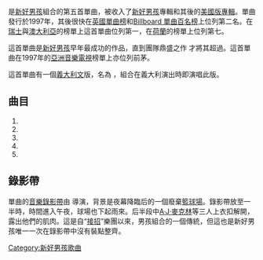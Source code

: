 {{NotChineseTitle|time=2015-12-14T04:45:24+00:00}}
{{Infobox Single <!-- See Wikipedia:WikiProject_Songs -->
| Name           = {{lang|en|Quit Playin' Games (With My Heart)}}
| Cover          = Quit Playin Games.jpg
| Artist         = [[新好男孩|新好男孩]]
| from Album     = [[新好男孩_(國際版)|新好男孩]]
| B-side         = 
| Released       = 1996年 {{EUR}}<br />1997年 {{USA}}
| Recorded       = 
| Genre          = [[流行搖滾|流行搖滾]]
| Length         = 
| Label          = {{lang|en|[[Jive_唱片|Jive]]}}
| Writer         = [[馬克斯·馬丁|馬克斯·馬丁]]<br />[[希伯特·克瑞洛|希伯特·克瑞洛]]
| Producer       = 
| Certification  = #2 <small>（[[Billboard_單曲百名榜|美國]]、[[英國單曲榜|英國]]）</small>
| Last single    = {{lang|en|"[[Anywhere_for_You|Anywhere for You]]"}}<br />(1997)
| This single    = {{lang|en|"'''Quit Playin' Games (with My Heart)'''"}}<br />(1997)
| Next single    = {{lang|en|"[[As_Long_As_You_Love_Me|As Long As You Love Me]]"}}<br />(1997)
}}

{{lang|en|'''"Quit Playin' Games (With My Heart)"'''}} 是[[新好男孩|新好男孩]]組合的第五首單曲，被收入了[[新好男孩_(國際版)|新好男孩]]專輯和其後的[[新好男孩_(美國版)|美國版專輯]]。單曲發行於1997年，其後很快在[[英國單曲榜|英國單曲榜]]和[[Billboard_單曲百名榜|Billboard 單曲百名榜]]上位列第二名。在[[瑞士|瑞士]]與[[澳大利亞|澳大利亞]]的榜單上這首單曲位列第一，在[[荷蘭|荷蘭]]的榜單上位列第七。

這首單曲是[[新好男孩|新好男孩]]早年最成功的作品，直到團隊鼎盛之作 {{lang|en|"[[I_Want_It_That_Way|I Want It That Way]]"}} 才將其超過。這首單曲在1997年的[[亞洲音樂電視|亞洲音樂電視]]榜單上亦位列前茅。

這首單曲有一個[[義大利文|義大利文]]版，名為 {{lang|it|"Non puoi lasciarmi così"}}，組合在義大利演出時即演唱此版。

== 曲目 ==
# {{lang|en|"Quit Playing Games (With My Heart)"}}
# {{lang|en|"Quit Playing Games (With My Heart) - Video Version"}}
# {{lang|en|"Christmas Time"}}
# {{lang|en|"Lay Down Beside Me"}}
# {{lang|en|"Quit Playing Games (With My Heart) - Acoustic Version"}}

== 錄影帶 ==
<!-- 因文件已删，故注解：[[File:BackstreetBoys_QuitPlayingGames_video.jpg|thumb]] --> 

單曲的[[音樂錄影帶|音樂錄影帶]]由 {{lang|de|Kai Sehr}} 導演，背景是夜幕降臨后的一個廢棄[[籃球場|籃球場]]。錄影帶放至一半時，時間進入午夜，球場也下起雨來。后半段中[[A·J·麥克林|A·J·麥克林]]等三人上衣扣解開，露出他們的肌肉。這是自“[[接招|接招]]”樂團以來，男孩組合的一個傳統，但這也是新好男孩唯一一次在錄影帶中沒有裝點整齊。

{{Backstreet Boys}}

[[Category:新好男孩歌曲|Category:新好男孩歌曲]]